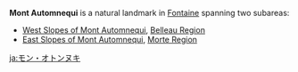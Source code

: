 {{Disambiguation}}
'''Mont Automnequi''' is a natural landmark in [[Fontaine]] spanning two subareas:
* [[West Slopes of Mont Automnequi]], [[Belleau Region]]
* [[East Slopes of Mont Automnequi]], [[Morte Region]]

[[ja:モン・オトンヌキ]]